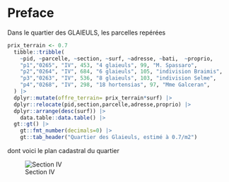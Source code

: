 # Preface {.unnumbered}

Dans le quartier des GLAIEULS, les parcelles repérées

```r
prix_terrain <- 0.7
  tibble::tribble(
    ~pid, ~parcelle, ~section, ~surf, ~adresse, ~bati,  ~proprio,
    "p1","0265", "IV", 453, "4 glaieuls", 99, "M. Spassaro", 
    "p2","0264", "IV", 684, "6 glaieuls", 105, "indivision Braimis", 
    "p3","0263", "IV", 536, "8 glaieuls", 103, "indivision Selme", 
    "p4","0268", "IV", 298, "18 hortensias", 97, "Mme Galceran",
  ) |>
  dplyr::mutate(offre_terrain= prix_terrain*surf) |>
  dplyr::relocate(pid,section,parcelle,adresse,proprio) |>
  dplyr::arrange(desc(surf)) |>
    data.table::data.table() |>
  gt::gt() |>
    gt::fmt_number(decimals=0) |>
    gt::tab_header("Quartier des Glaieuls, estimé à 0.7/m2")
```

dont voici le plan cadastral du quartier

![Section IV](images/glaieuls_cadastre.png)
